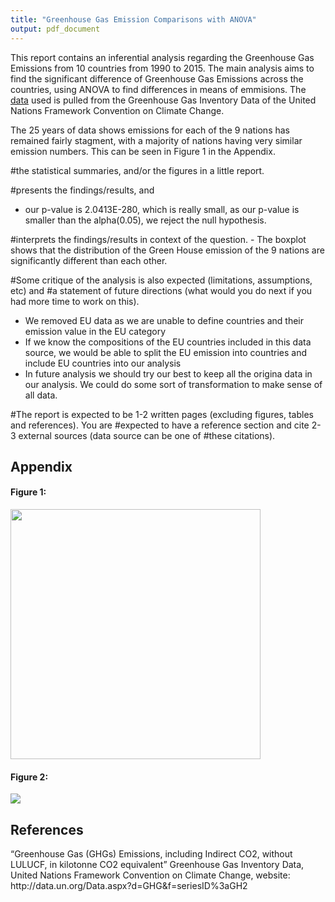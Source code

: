 ```yaml
---
title: "Greenhouse Gas Emission Comparisons with ANOVA"
output: pdf_document
---
```


This report contains an inferential analysis regarding the Greenhouse Gas Emissions from 10 countries from 1990 to 2015. The main analysis aims to find the significant difference of Greenhouse Gas Emissions across the countries, using ANOVA to find differences in means of emmisions. The [data]("http://data.un.org/Data.aspx?d=GHG&f=seriesID%3aGH2") used is pulled from the Greenhouse Gas Inventory Data of the United Nations Framework Convention on Climate Change. 

The 25 years of data shows emissions for each of the 9 nations has remained fairly stagment, with a majority of nations having very similar emission numbers. This can be seen in Figure 1 in the Appendix. 



#the statistical summaries, and/or the figures in a little report. 
 
 
#presents the findings/results, and 

- our p-value is 2.0413E-280, which is really small, as our p-value is smaller than the alpha(0.05), we reject the null hypothesis. 

#interprets the findings/results in context of the question. 
- The boxplot shows that the distribution of the Green House emission of the 9 nations are significantly different than each other. 

#Some critique of the analysis is also expected (limitations, assumptions, etc) and 
#a statement of future directions (what would you do next if you had more time to work on this). 

- We removed EU data as we are unable to define countries and their emission value in the EU category
- If we know the compositions of the EU countries included in this data source, we would be able to split the EU emission into countries and include EU countries into our analysis
- In future analysis we should try our best to keep all the origina data in our analysis. We could do some sort of transformation to make sense of all data.

#The report is expected to be 1-2 written pages (excluding figures, tables and references). You are #expected to have a reference section and cite 2-3 external sources (data source can be one of #these citations).


## Appendix

#### Figure 1:
![](fig/GHG_exploreView.png){width=400px}

#### Figure 2:
![](fig/GH_boxplot.png)

## References

"Greenhouse Gas (GHGs) Emissions, including Indirect CO2, without LULUCF, in kilotonne CO2 equivalent" Greenhouse Gas Inventory Data, United Nations Framework Convention on Climate Change, website: http://data.un.org/Data.aspx?d=GHG&f=seriesID%3aGH2

